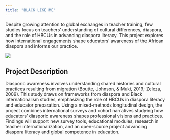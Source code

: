 ```yaml
---
title: "BLACK LIKE ME"
---
```


Despite growing attention to global exchanges in teacher training, few studies focus on teachers’ understanding of cultural differences, diaspora, and the role of HBCUs in advancing diaspora literacy. This project explores how international engagements shape educators’ awareness of the African diaspora and informs our practice.

![](img/diaspora.jpg)

## Project Description

Diasporic awareness involves understanding shared histories and cultural practices resulting from migration (Boutte, Johnson, & Muki, 2019; Zeleza, 2009). This study draws on frameworks from diaspora and Black internationalism studies, emphasizing the role of HBCUs in diaspora literacy and educator preparation. Using a mixed-methods longitudinal design, the project combines international surveys and cohort narratives studying how educators’ diasporic awareness shapes professional visions and practices. Findings will support new survey tools, educational modules, research in teacher internationalization, and an open-source project advancing diaspora literacy and global competence in education.

